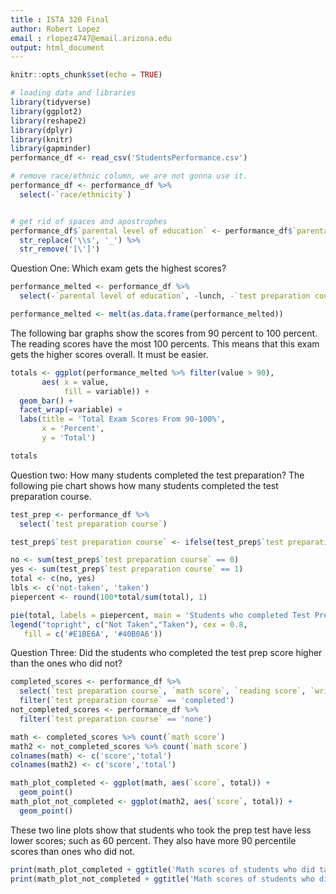 ```yaml
---
title : ISTA 320 Final
author: Robert Lopez  
email : rlopez4747@email.arizona.edu
output: html_document
---
```


```r
knitr::opts_chunk$set(echo = TRUE)
```

```r
# loading data and libraries
library(tidyverse)
library(ggplot2)
library(reshape2)
library(dplyr)
library(knitr)
library(gapminder)
performance_df <- read_csv('StudentsPerformance.csv')

# remove race/ethnic column, we are not gonna use it. 
performance_df <- performance_df %>%
  select(-`race/ethnicity`)


# get rid of spaces and apostrophes 
performance_df$`parental level of education` <- performance_df$`parental level of education` %>%
  str_replace('\\s', '_') %>%
  str_remove('[\']')
```

Question One: Which exam gets the highest scores?
```r
performance_melted <- performance_df %>%
  select(-`parental level of education`, -lunch, -`test preparation course`, -gender)

performance_melted <- melt(as.data.frame(performance_melted))
```

The following bar graphs show the scores from 90 percent to 100 percent. The reading scores have the most 100 percents. This means that this exam gets the higher scores overall. It must be easier. 
```r
totals <- ggplot(performance_melted %>% filter(value > 90),
       aes( x = value,
            fill = variable)) +
  geom_bar() +
  facet_wrap(~variable) +
  labs(title = 'Total Exam Scores From 90-100%',
       x = 'Percent',
       y = 'Total')
```

```r
totals 
```

Question two: How many students completed the test preparation?
The following pie chart shows how many students completed the test preparation course.

```r
test_prep <- performance_df %>%
  select(`test preparation course`)

test_prep$`test preparation course` <- ifelse(test_prep$`test preparation course` == 'none', 0, 1)

no <- sum(test_prep$`test preparation course` == 0)
yes <- sum(test_prep$`test preparation course` == 1)
total <- c(no, yes)
lbls <- c('not-taken', 'taken')
piepercent <- round(100*total/sum(total), 1)

```

```r
pie(total, labels = piepercent, main = 'Students who completed Test Prep' ,col = c('#E1BE6A', '#40B0A6')) 
legend("topright", c("Not Taken","Taken"), cex = 0.8,
   fill = c('#E1BE6A', '#40B0A6'))
```

Question Three: Did the students who completed the test prep score higher than the ones who did not?
```r
completed_scores <- performance_df %>%
  select(`test preparation course`, `math score`, `reading score`, `writing score`) %>%
  filter(`test preparation course` == 'completed')
not_completed_scores <- performance_df %>%
  filter(`test preparation course` == 'none')

math <- completed_scores %>% count(`math score`)
math2 <- not_completed_scores %>% count(`math score`)
colnames(math) <- c('score','total')
colnames(math2) <- c('score','total')

math_plot_completed <- ggplot(math, aes(`score`, total)) +
  geom_point()
math_plot_not_completed <- ggplot(math2, aes(`score`, total)) +
  geom_point()
```

These two line plots show that students who took the prep test have less lower scores; such as 60 percent.
They also have more 90 percentile scores than ones who did not.
```r
print(math_plot_completed + ggtitle('Math scores of students who did take test prep'))
print(math_plot_not_completed + ggtitle('Math scores of students who did not take test prep'))
```

